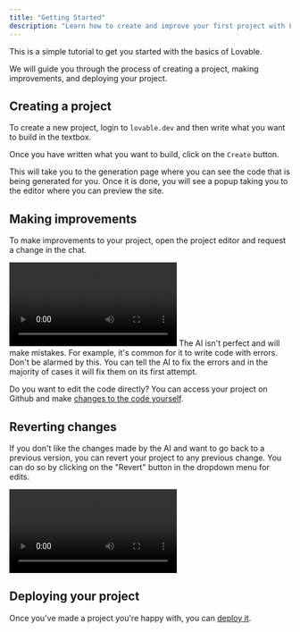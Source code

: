 ```yaml
---
title: "Getting Started"
description: "Learn how to create and improve your first project with Lovable"
---
```


This is a simple tutorial to get you started with the basics of Lovable.

We will guide you through the process of creating a project, making improvements, and deploying your project.

## Creating a project

To create a new project, login to `lovable.dev` and then write what you want to build in the textbox.

Once you have written what you want to build, click on the `Create` button.

This will take you to the generation page where you can see the code that is being generated for you. Once it is done, you will see a popup taking you to the editor where you can preview the site.

## Making improvements

To make improvements to your project, open the project editor and request a change in the chat.

<video autoPlay controls loop playsInline src="/assets/improve.mp4">
  {" "}
  video{" "}
</video>

<Note>
  The AI isn't perfect and will make mistakes. For example, it's common for it
  to write code with errors. Don't be alarmed by this. You can tell the AI to
  fix the errors and in the majority of cases it will fix them on its first
  attempt.
</Note>

Do you want to edit the code directly? You can access your project on Github and make [changes to the code yourself](/features/git-integration).

## Reverting changes

If you don't like the changes made by the AI and want to go back to a previous version, you can revert your project to any previous change. You can do so by clicking on the "Revert" button in the dropdown menu for edits.

<video autoPlay controls loop playsInline src="/assets/revert.mp4">
  {" "}
  video{" "}
</video>

## Deploying your project

Once you've made a project you're happy with, you can [deploy it](/features/deploy).
